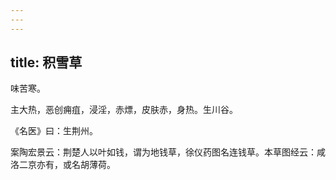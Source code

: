 ```yaml
---
---
---
```

title: 积雪草
---



味苦寒。

主大热，恶创痈疽，浸淫，赤熛，皮肤赤，身热。生川谷。

《名医》曰：生荆州。

案陶宏景云：荆楚人以叶如钱，谓为地钱草，徐仪药图名连钱草。本草图经云：咸洛二京亦有，或名胡薄荷。
